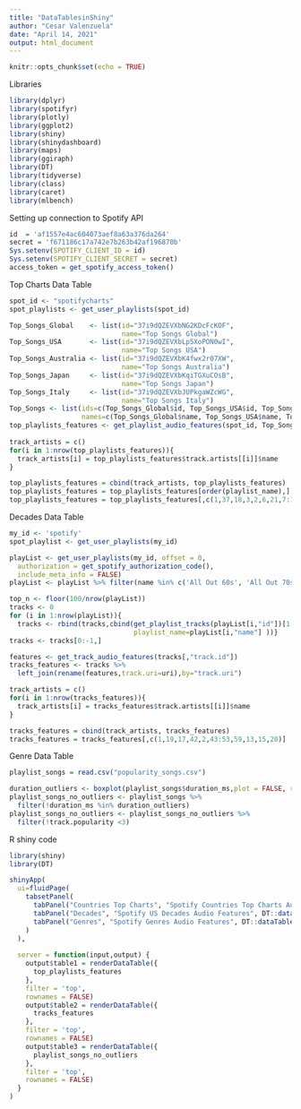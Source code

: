 ---
title: "DataTablesinShiny"
author: "Cesar Valenzuela"
date: "April 14, 2021"
output: html_document
---

```{r setup, include=FALSE}
knitr::opts_chunk$set(echo = TRUE)
```

Libraries

```{r}
library(dplyr)
library(spotifyr)
library(plotly)
library(ggplot2)
library(shiny)
library(shinydashboard)
library(maps)
library(ggiraph)
library(DT)
library(tidyverse)
library(class)
library(caret)
library(mlbench)
```

Setting up connection to Spotify API

```{r}
id  = 'af1557e4ac604073aef8a63a376da264'
secret = 'f671186c17a742e7b263b42af196870b'
Sys.setenv(SPOTIFY_CLIENT_ID = id)
Sys.setenv(SPOTIFY_CLIENT_SECRET = secret)
access_token = get_spotify_access_token()
```

Top Charts Data Table

```{r}
spot_id <- "spotifycharts" 
spot_playlists <- get_user_playlists(spot_id) 

Top_Songs_Global    <- list(id="37i9dQZEVXbNG2KDcFcKOF", 
                            name="Top Songs Global")
Top_Songs_USA       <- list(id="37i9dQZEVXbLp5XoPON0wI", 
                            name="Top Songs USA")
Top_Songs_Australia <- list(id="37i9dQZEVXbK4fwx2r07XW", 
                            name="Top Songs Australia")
Top_Songs_Japan     <- list(id="37i9dQZEVXbKqiTGXuCOsB", 
                            name="Top Songs Japan")
Top_Songs_Italy     <- list(id="37i9dQZEVXbJUPkgaWZcWG", 
                            name="Top Songs Italy")
Top_Songs <- list(ids=c(Top_Songs_Global$id, Top_Songs_USA$id, Top_Songs_Australia$id, Top_Songs_Japan$id, Top_Songs_Italy$id),
                  names=c(Top_Songs_Global$name, Top_Songs_USA$name, Top_Songs_Australia$name, Top_Songs_Japan$name, Top_Songs_Italy$name))
top_playlists_features <- get_playlist_audio_features(spot_id, Top_Songs$ids)
                              
track_artists = c()
for(i in 1:nrow(top_playlists_features)){
  track_artists[i] = top_playlists_features$track.artists[[i]]$name
}

top_playlists_features = cbind(track_artists, top_playlists_features)
top_playlists_features = top_playlists_features[order(playlist_name),]
top_playlists_features = top_playlists_features[,c(1,37,18,3,2,6,21,7:17,20,32,34,38,60:62)]

```

Decades Data Table

```{r}
my_id <- 'spotify'
spot_playlist <- get_user_playlists(my_id)

playList <- get_user_playlists(my_id, offset = 0,
  authorization = get_spotify_authorization_code(),
  include_meta_info = FALSE)
playList <- playList %>% filter(name %in% c('All Out 60s', 'All Out 70s', 'All Out 80s', 'All Out 90s','All Out 00s'))

top_n <- floor(100/nrow(playList))
tracks <- 0
for (i in 1:nrow(playList)){
  tracks <- rbind(tracks,cbind(get_playlist_tracks(playList[i,"id"])[1:top_n,],
                               playlist_name=playList[i,"name"] ))}
tracks <- tracks[0:-1,]

features <- get_track_audio_features(tracks[,"track.id"])
tracks_features <- tracks %>% 
  left_join(rename(features,track.uri=uri),by="track.uri")

track_artists = c()
for(i in 1:nrow(tracks_features)){
  track_artists[i] = tracks_features$track.artists[[i]]$name
}

tracks_features = cbind(track_artists, tracks_features)
tracks_features = tracks_features[,c(1,19,17,42,2,43:53,59,13,15,20)]

```

Genre Data Table

```{r}
playlist_songs = read.csv("popularity_songs.csv")

duration_outliers <- boxplot(playlist_songs$duration_ms,plot = FALSE, range = 4)$out
playlist_songs_no_outliers <- playlist_songs %>%
  filter(!duration_ms %in% duration_outliers)
playlist_songs_no_outliers <- playlist_songs_no_outliers %>%
  filter(!track.popularity <3)


```

R shiny code

```{r}
library(shiny)
library(DT)

shinyApp(
  ui=fluidPage(
    tabsetPanel(
      tabPanel("Countries Top Charts", "Spotify Countries Top Charts Audio Features", DT::dataTableOutput("table1")),
      tabPanel("Decades", "Spotify US Decades Audio Features", DT::dataTableOutput("table2")),
      tabPanel("Genres", "Spotify Genres Audio Features", DT::dataTableOutput("table3"))
    )
  ),
  
  server = function(input,output) {
    output$table1 = renderDataTable({
      top_playlists_features
    },
    filter = 'top',
    rownames = FALSE)
    output$table2 = renderDataTable({
      tracks_features
    },
    filter = 'top',
    rownames = FALSE)
    output$table3 = renderDataTable({
      playlist_songs_no_outliers
    },
    filter = 'top',
    rownames = FALSE)
  }
)


```

